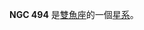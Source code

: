 {{NGCInfoBox|NGCID=NGC 494|發現者=約翰·弗里德里希·威廉·赫歇爾|發現日期=1827年11月22日|其他編號=UGC 919, MCG 5-4-34,ZWG 502.57|曆元=J2000.0|赤經=1時22分55.4秒
|赤緯=33°10'22"
|星座=雙魚座|星體=星系|星等=13|表面亮度=13.4|藍等=13.8}}

'''NGC 494''' 是[[雙魚座|雙魚座]]的一個[[星系|星系]]。

{{NGCReference|494}}
{{Catalogs|NGC=494}}

{{Galaxy-stub}}